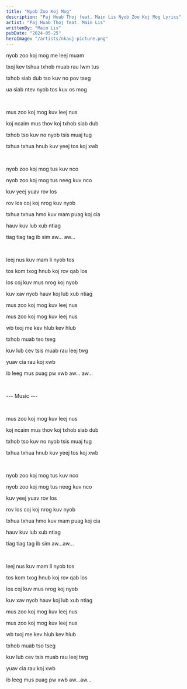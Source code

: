 ```yaml
---
title: "Nyob Zoo Koj Mog"
description: "Paj Huab Thoj feat. Main Lis Nyob Zoo Koj Mog Lyrics"
artist: "Paj Huab Thoj feat. Main Lis"
writtenBy: "Maim Lis"
pubDate: "2024-05-25"
heroImage: "/artists/nkauj-picture.png"
---
```


nyob zoo koj mog me leej muam

txoj kev tshua txhob muab rau lwm tus

txhob siab dub tso kuv no pov tseg

ua siab ntev nyob tos kuv os mog

<br />

mus zoo koj mog kuv leej nus

koj ncaim mus thov koj txhob siab dub

txhob tso kuv no nyob tsis muaj tug

txhua txhua hnub kuv yeej tos koj xwb

<br />

nyob zoo koj mog tus kuv nco

nyob zoo koj mog tus neeg kuv nco

kuv yeej yuav rov los

rov los coj koj nrog kuv nyob

txhua txhua hmo kuv mam puag koj cia

hauv kuv lub xub ntiag

tiag tiag tag ib sim aw... aw...

<br />

leej nus kuv mam li nyob tos

tos kom txog hnub koj rov qab los

los coj kuv mus nrog koj nyob

kuv xav nyob hauv koj lub xub ntiag

mus zoo koj mog kuv leej nus

mus zoo koj mog kuv leej nus

wb txoj me kev hlub kev hlub

txhob muab tso tseg

kuv lub cev tsis muab rau leej twg

yuav cia rau koj xwb

ib leeg mus puag pw xwb aw... aw...

<br />

--- Music ---

<br />

mus zoo koj mog kuv leej nus

koj ncaim mus thov koj txhob siab dub

txhob tso kuv no nyob tsis muaj tug

txhua txhua hnub kuv yeej tos koj xwb

<br />

nyob zoo koj mog tus kuv nco

nyob zoo koj mog tus neeg kuv nco

kuv yeej yuav rov los

rov los coj koj nrog kuv nyob

txhua txhua hmo kuv mam puag koj cia

hauv kuv lub xub ntiag

tiag tiag tag ib sim aw...aw...

<br />

leej nus kuv mam li nyob tos

tos kom txog hnub koj rov qab los

los coj kuv mus nrog koj nyob

kuv xav nyob hauv koj lub xub ntiag

mus zoo koj mog kuv leej nus

mus zoo koj mog kuv leej nus

wb txoj me kev hlub kev hlub

txhob muab tso tseg

kuv lub cev tsis muab rau leej twg

yuav cia rau koj xwb

ib leeg mus puag pw xwb aw...aw...
